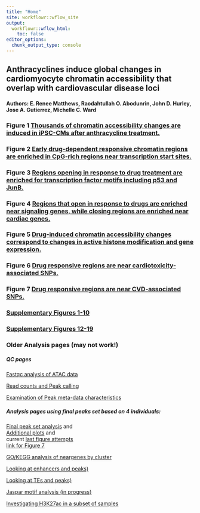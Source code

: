 ```yaml
---
title: "Home"
site: workflowr::wflow_site
output:
  workflowr::wflow_html:
    toc: false
editor_options:
  chunk_output_type: console
---
```


## Anthracyclines induce global changes in cardiomyocyte chromatin accessibility that overlap with cardiovascular disease loci

#### Authors: E. Renee Matthews, Raodahtullah O. Abodunrin, John D. Hurley, Jose A. Gutierrez, Michelle C. Ward   

### Figure 1 [Thousands of chromatin accessibility changes are induced in iPSC-CMs after anthracycline treatment.](https://reneeisnowhere.github.io/ATAC_learning/Figure_1.html)

### Figure 2 [Early drug-dependent responsive chromatin regions are enriched in CpG-rich regions near transcription start sites.](https://reneeisnowhere.github.io/ATAC_learning/Figure_2.html)

### Figure 3 [Regions opening in response to drug treatment are enriched for transcription factor motifs including p53 and JunB. ](https://reneeisnowhere.github.io/ATAC_learning/Figure_3.html)

### Figure 4 [Regions that open in response to drugs are enriched near signaling genes, while closing regions are enriched near cardiac genes.](https://reneeisnowhere.github.io/ATAC_learning/Figure_4.html)

### Figure 5 [Drug-induced chromatin accessibility changes correspond to changes in active histone modification and gene expression.](https://reneeisnowhere.github.io/ATAC_learning/Figure_5.html)

### Figure 6 [Drug responsive regions are near cardiotoxicity-associated SNPs. ](https://reneeisnowhere.github.io/ATAC_learning/Figure_6.html)

### Figure 7 [Drug responsive regions are near CVD-associated SNPs. ](https://reneeisnowhere.github.io/ATAC_learning/Figure_7.html)


### [Supplementary Figures 1-10](https://reneeisnowhere.github.io/ATAC_learning/Supp_Fig_1-11.html)

### [Supplementary Figures 12-19](https://reneeisnowhere.github.io/ATAC_learning/Supp_Fig_12-19.html)

  
    
      
        
          
            
              
                
                  
                  





  
    
      
        
          
            
            





### Older Analysis pages (may not work!)
##### QC pages

[Fastqc analysis of ATAC data](https://reneeisnowhere.github.io/ATAC_learning/Fastqc_results.html)

[Read counts and Peak calling](https://reneeisnowhere.github.io/ATAC_learning/Peak_calling.html)

[Examination of Peak meta-data characteristics](https://reneeisnowhere.github.io/ATAC_learning/Peak_analysis.html)

##### Analysis pages using final peaks set based on 4 individuals:

[Final peak set analysis](https://reneeisnowhere.github.io/ATAC_learning/final_four_analysis.html) and  
[Additional plots](https://reneeisnowhere.github.io/ATAC_learning/final_plot_attempt.html) and   
current [last figure attempts](https://reneeisnowhere.github.io/ATAC_learning/Correlation_of_SNPnPEAK.html)   
[link for Figure 7](https://reneeisnowhere.github.io/ATAC_learning/Correlation_of_GWASnPEAK.html)

[GO/KEGG analysis of neargenes by cluster](https://reneeisnowhere.github.io/ATAC_learning/GO_KEGG_analysis.html)

[Looking at enhancers and peaks)](https://reneeisnowhere.github.io/ATAC_learning/Enhancer_files_ff.html)

[Looking at TEs and peaks)](https://reneeisnowhere.github.io/ATAC_learning/TE_analysis_ff.html)

[Jaspar motif analysis (in progress)](https://reneeisnowhere.github.io/ATAC_learning/Jaspar_motif_ff.html)

[Investigating H3K27ac in a subset of samples](https://reneeisnowhere.github.io/ATAC_learning/Raodah_mycount.html)











  
    
      
        
          
            
              
                
                  
                    
                    





















